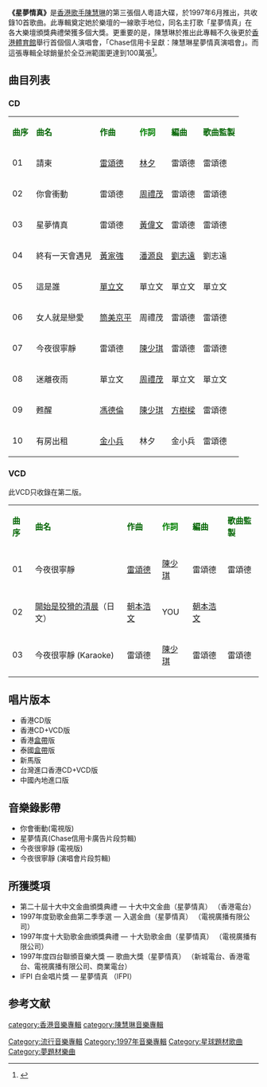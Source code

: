 {{Infobox album <!-- See Wikipedia:WikiProject_Albums -->
| name       = 星夢情真
| type       = 專輯
| artist     = [[陳慧琳|陳慧琳]]
| cover      = 陳慧琳 星夢情真 cover.jpg
| released   = {{HKG-1959}}1997年6月
| recorded   = 1997年
| genre      = 粵語
| length     = 46分鐘
| label      = [[正東唱片|正東唱片]]
| producer   = [[雷頌德|雷頌德]]、[[劉志遠|劉志遠]]、[[單立文|單立文]]
<!-- 未知參數 | number     = 17 -->
| reviews    = 
| prev_title = [[誰願放手精選17首|誰願放手精選17首]]
| prev_year  = 1997
| next_title = [[體會|體會]]
| next_year  = 1997
}}
'''《星夢情真》'''是[[香港|香港]][[歌手|歌手]][[陳慧琳|陳慧琳]]的第三張個人粵語大碟，於1997年6月推出，共收錄10首歌曲。此專輯奠定她於樂壇的一線歌手地位，同名主打歌「星夢情真」在各大樂壇頒獎典禮榮獲多個大獎。更重要的是，陳慧琳於推出此專輯不久後更於[[香港體育館|香港體育館]]舉行首個個人演唱會，「Chase信用卡呈獻：陳慧琳星夢情真演唱會」。而這張專輯全球銷量於全亞洲範圍更達到100萬張<ref>{{Cite web |url=http://aqdzb.aqnews.com.cn/aqwb/html/2007-11/02/content_2807.htm |title=存档副本 |access-date=2011-05-04 |archive-date=2019-08-11 |archive-url=https://web.archive.org/web/20190811095647/http://aqdzb.aqnews.com.cn/aqwb/html/2007-11/02/content_2807.htm |dead-url=no }}</ref>。

== 曲目列表 ==
=== CD ===
{| class="wikitable"
|-
| <font color=darkgreen>'''曲序'''</font> || <font color=darkgreen>'''曲名'''</font> || <font color=darkgreen>'''作曲'''</font> || <font color=green>'''作詞'''</font> || <font color=darkgreen>'''編曲'''</font> || <font color=darkgreen>'''歌曲監製'''</font>
|-
| 01 || 請柬 || [[雷頌德|雷頌德]] || [[林夕|林夕]] || 雷頌德 || 雷頌德
|-
| 02 || 你會衝動 || 雷頌德 || [[周禮茂|周禮茂]] || 雷頌德 || 雷頌德
|-
| 03 || 星夢情真 || 雷頌德 || [[黃偉文|黃偉文]] || 雷頌德 || 雷頌德
|-
| 04 || 終有一天會遇見 || [[黃家強|黃家強]] || [[潘源良|潘源良]] || [[劉志遠|劉志遠]] || 劉志遠
|-
| 05 || 這是誰 || [[單立文|單立文]] || 單立文 || 單立文 || 單立文
|-
| 06 || 女人就是戀愛 || [[筒美京平|筒美京平]] || 周禮茂 || 雷頌德 || 雷頌德
|-
| 07 || 今夜很寧靜 || 雷頌德 || [[陳少琪|陳少琪]] || 雷頌德 || 雷頌德
|-
| 08 || 迷離夜雨 || 單立文 || [[周禮茂|周禮茂]] || 單立文 || 單立文
|-
| 09 || 甦醒 || [[馮德倫|馮德倫]] || [[陳少琪|陳少琪]] || [[方樹樑|方樹樑]] || 雷頌德
|-
| 10 || 有房出租 || [[金小兵|金小兵]] || 林夕 || 金小兵 || 雷頌德
|}

=== VCD ===
此VCD只收錄在第二版。
{| class="wikitable"
|-
| <font color=darkgreen>'''曲序'''</font> || <font color=darkgreen>'''曲名'''</font> || <font color=darkgreen>'''作曲'''</font> || <font color=green>'''作詞'''</font> || <font color=darkgreen>'''編曲'''</font> || <font color=darkgreen>'''歌曲監製'''</font>
|-
| 01 || 今夜很寧靜 || [[雷頌德|雷頌德]] || [[陳少琪|陳少琪]] || 雷頌德 || 雷頌德
|-
| 02 ||[[開始是狡猾的清晨|開始是狡猾的清晨]]（日文）|| [[朝本浩文|朝本浩文]] || YOU || [[朝本浩文|朝本浩文]] ||   
|-
| 03 || 今夜很寧靜 (Karaoke) || 雷頌德 || [[陳少琪|陳少琪]] || 雷頌德 || 雷頌德
|}

== 唱片版本 ==
* 香港CD版
* 香港CD+VCD版
* 香港[[盒帶|盒帶]]版
* 泰國[[盒帶|盒帶]]版
* 新馬版
* 台灣進口香港CD+VCD版
* 中國內地進口版

==音樂錄影帶==
*你會衝動(電視版)
*星夢情真(Chase信用卡廣告片段剪輯)
*今夜很寧靜 (電視版)
*今夜很寧靜 (演唱會片段剪輯)

== 所獲獎項 ==

* 第二十屆十大中文金曲頒獎典禮 — 十大中文金曲（星夢情真） （香港電台）
* 1997年度勁歌金曲第二季季選 — 入選金曲（星夢情真） （電視廣播有限公司）
* 1997年度十大勁歌金曲頒獎典禮 — 十大勁歌金曲（星夢情真） （電視廣播有限公司）
* 1997年度四台聯頒音樂大獎 — 歌曲大獎（星夢情真） （新城電台、香港電台、電視廣播有限公司、商業電台）
* IFPI 白金唱片獎 — 星夢情真 （IFPI）

==参考文献==
<div class="references-small">
<references />
</div>

{{陳慧琳}}
{{四台聯頒音樂大獎歌曲大獎}}
[[category:香港音樂專輯|category:香港音樂專輯]]
[[category:陳慧琳音樂專輯|category:陳慧琳音樂專輯]]
[[Category:流行音樂專輯|Category:流行音樂專輯]]
[[Category:1997年音樂專輯|Category:1997年音樂專輯]]
[[Category:星球題材歌曲|Category:星球題材歌曲]]
[[Category:夢題材樂曲|Category:夢題材樂曲]]